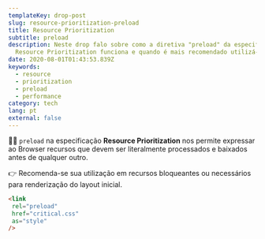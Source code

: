 ```yaml
---
templateKey: drop-post
slug: resource-prioritization-preload
title: Resource Prioritization
subtitle: preload
description: Neste drop falo sobre como a diretiva "preload" da especificação
  Resource Prioritization funciona e quando é mais recomendado utilizá-la
date: 2020-08-01T01:43:53.839Z
keywords:
  - resource
  - prioritization
  - preload
  - performance
category: tech
lang: pt
external: false
---
```

👨‍💻 `preload` na especificação **Resource Prioritization** nos permite expressar ao Browser recursos que devem ser literalmente processados e baixados antes de qualquer outro.

👉 Recomenda-se sua utilização em recursos bloqueantes ou necessários para renderização do layout inicial.

```html
<link
 rel="preload"
 href="critical.css"
 as="style"
/>
```
